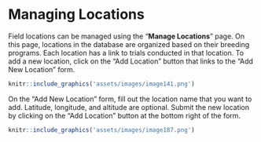 # Managing Locations

Field locations can be managed using the “**Manage Locations**” page. On this page, locations in the database are organized based on their breeding programs. Each location has a link to trials conducted in that location. To add a new location, click on the “Add Location” button that links to the “Add New Location” form.

```r
knitr::include_graphics('assets/images/image141.png')
```

On the “Add New Location” form, fill out the location name that you want to add. Latitude, longitude, and altitude are optional. Submit the new location by clicking on the “Add Location” button at the bottom right of the form.

```r
knitr::include_graphics('assets/images/image187.png')
```

